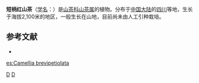 {{Speciesbox 
| taxon = Camellia brevipetiolata
| authority = Chang
}}

'''短柄红山茶'''（[[学名|学名]]：{{lang|la|''Camellia brevipetiolata''}}）是[[山茶科|山茶科]][[山茶属|山茶属]]的植物。分布于[[中国大陆|中国大陆]]的[[四川|四川]]等地，生长于海拔2,100米的地区，一般生长在山地，目前尚未由人工引种栽培。

== 参考文献 ==
<div class="references-small">
* {{cite web| url =http://www.bioinfo.cn/db05/KmzwSpecies.php?action=view&id=28904| title =短柄红山茶| work =《中国高等植物数据库全库》| publisher =中国科学院微生物研究所| author =昆明植物研究所| accessdate =2009-02-26| deadurl =yes| archiveurl =https://web.archive.org/web/20160305030851/http://www.bioinfo.cn/db05/KmzwSpecies.php?action=view&id=28904| archivedate =2016-03-05}}
</div>
{{Taxonbar|from=Q15232684}}

[[Category:山茶属|D]]
[[Category:四川植物|D]]

[[es:Camellia_brevipetiolata|es:Camellia brevipetiolata]]